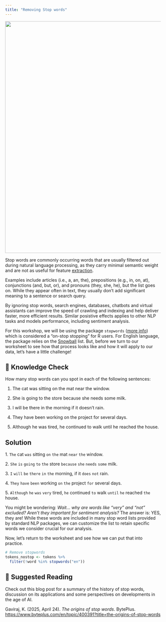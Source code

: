 ```yaml
---
title: "Removing Stop words"
---
```


![](images/stopwords-01.png){width="750"}

Stop words are commonly occurring words that are usually filtered out during natural language processing, as they carry minimal semantic weight and are not as useful for feature [extraction](https://www.byteplus.com/en/what-is/feature-extraction?utm_source=website_topic&utm_medium=website&utm_campaign=BytePlus+ModelArk&utm_content=Stop+Words&utm_term=The+origins+of+stop+words&product=BytePlus+ModelArk).

Examples include articles (i.e., a, an, the), prepositions (e.g., in, on, at), conjunctions (and, but, or), and pronouns (they, she, he), but the list goes on. While they appear often in text, they usually don't add significant meaning to a sentence or search query.

By ignoring stop words, search engines, databases, chatbots and virtual assistants can improve the speed of crawling and indexing and help deliver faster, more efficient results. Similar posistive effects applies to other NLP tasks and models performance, including sentiment analysis.

For this workshop, we will be using the package `stopwords` ([more info](https://cran.r-project.org/web/packages/stopwords/readme/README.html)) which is considered a "on-stop stopping" for R users. For English language, the package relies on the [Snowball](http://snowball.tartarus.org/algorithms/english/stop.txt) list. But, before we turn to our worksheet to see how that process looks like and how it will apply to our data, let's have a little challenge!

::: {.callout-note icon="false"}
# 🧠 Knowledge Check 

How many stop words can you spot in each of the following sentences:

1.  The cat was sitting on the mat near the window.

2.  She is going to the store because she needs some milk.

3.  I will be there in the morning if it doesn’t rain.

4.  They have been working on the project for several days.

5.  Although he was tired, he continued to walk until he reached the house.

::: {.callout-note icon="false" collapse="true"}
## Solution

1\. `The` cat `was` sitting `on` `the` mat `near` `the` window.

2\. `She` `is` `going` `to` `the` store `because` `she` `needs` `some` milk.

3\. `I` `will` `be` `there` `in` `the` morning, if it `does` `not` rain.

4\. `They` `have` `been` working `on` `the` project `for` several days.

5\. `Although` `he` `was` `very` tired, `he` continued `to` walk `until` `he` reached `the` house.
:::
:::

You might be wondering: *Wait... why are words like "very" and "not" excluded? Aren’t they important for sentiment analysis?* The answer is: YES, they are! While these words are included in many stop word lists provided by standard NLP packages, we can customize the list to retain specific words we consider crucial for our analysis.

Now, let’s return to the worksheet and see how we can put that into practice.

``` r
# Remove stopwords
tokens_nostop <- tokens %>%
  filter(!word %in% stopwords("en"))
```

::: {.callout-note icon="false"}
# 📑 **Suggested Reading**

Check out this blog post for a summary of the history of stop words, discussion on its applications and some perspectives on developments in the age of AI.

Gaviraj, K. (2025, April 24). *The origins of stop words*. BytePlus. <https://www.byteplus.com/en/topic/400391?title=the-origins-of-stop-words>
:::
